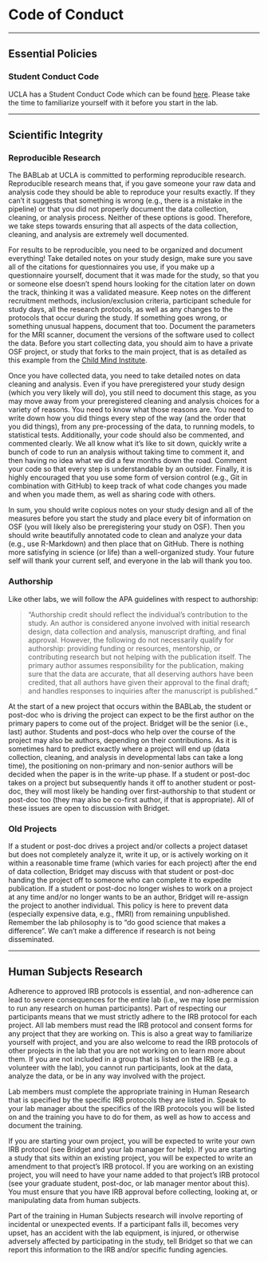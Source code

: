 # Code of Conduct

----------

## Essential Policies

<h3>Student Conduct Code</h3>

UCLA has a Student Conduct Code which can be found [here](https://www.deanofstudents.ucla.edu/Individual-Student-Code). Please take the time to familiarize yourself with it before you start in the lab.

----------

## Scientific Integrity
 
<h3>Reproducible Research</h3>
 
The BABLab at UCLA is committed to performing reproducible research. Reproducible research means that, if you gave someone your raw data and analysis code they should be able to reproduce your results exactly. If they can’t it suggests that something is wrong (e.g., there is a mistake in the pipeline) or that you did not properly document the data collection, cleaning, or analysis process. Neither of these options is good. Therefore, we take steps towards ensuring that all aspects of the data collection, cleaning, and analysis are extremely well documented.
 
For results to be reproducible, you need to be organized and document everything! Take detailed notes on your study design, make sure you save all of the citations for questionnaires you use, if you make up a questionnaire yourself, document that it was made for the study, so that you or someone else doesn’t spend hours looking for the citation later on down the track, thinking it was a validated measure. Keep notes on the different recruitment methods, inclusion/exclusion criteria, participant schedule for study days, all the research protocols, as well as any changes to the protocols that occur during the study. If something goes wrong, or something unusual happens, document that too. Document the parameters for the MRI scanner, document the versions of the software used to collect the data. Before you start collecting data, you should aim to have a private OSF project, or study that forks to the main project, that is as detailed as this example from the [Child Mind Institute](https://childmind.org).
 
Once you have collected data, you need to take detailed notes on data cleaning and analysis. Even if you have preregistered your study design (which you very likely will do), you still need to document this stage, as you may move away from your preregistered cleaning and analysis choices for a variety of reasons. You need to know what those reasons are. You need to write down how you did things every step of the way (and the order that you did things), from any pre-processing of the data, to running models, to statistical tests. Additionally, your code should also be commented, and commented clearly. We all know what it’s like to sit down, quickly write a bunch of code to run an analysis without taking time to comment it, and then having no idea what we did a few months down the road. Comment your code so that every step is understandable by an outsider. Finally, it is highly encouraged that you use some form of version control (e.g., Git in combination with GitHub) to keep track of what code changes you made and when you made them, as well as sharing code with others.
 
In sum, you should write copious notes on your study design and all of the measures before you start the study and place every bit of information on OSF (you will likely also be preregistering your study on OSF). Then you should write beautifully annotated code to clean and analyze your data (e.g., use R-Markdown) and then place that on GitHub. There is nothing more satisfying in science (or life) than a well-organized study. Your future self will thank your current self, and everyone in the lab will thank you too.

<h3>Authorship</h3>
 
Like other labs, we will follow the APA guidelines with respect to authorship:
 

> "Authorship credit should reflect the individual's contribution to the study. An author is considered anyone involved with initial research design, data collection and analysis, manuscript drafting, and final approval. However, the following do not necessarily qualify for authorship: providing funding or resources, mentorship, or contributing research but not helping with the publication itself. The primary author assumes responsibility for the publication, making sure that the data are accurate, that all deserving authors have been credited, that all authors have given their approval to the final draft; and handles responses to inquiries after the manuscript is published."

 
At the start of a new project that occurs within the BABLab, the student or post-doc who is driving the project can expect to be the first author on the primary papers to come out of the project. Bridget will be the senior (i.e., last) author. Students and post-docs who help over the course of the project may also be authors, depending on their contributions. As it is sometimes hard to predict exactly where a project will end up (data collection, cleaning, and analysis in developmental labs can take a long time), the positioning on non-primary and non-senior authors will be decided when the paper is in the write-up phase. If a student or post-doc takes on a project but subsequently hands it off to another student or post-doc, they will most likely be handing over first-authorship to that student or post-doc too (they may also be co-first author, if that is appropriate). All of these issues are open to discussion with Bridget.

<h3>Old Projects</h3>
 
If a student or post-doc drives a project and/or collects a project dataset but does not completely analyze it, write it up, or is actively working on it within a reasonable time frame (which varies for each project) after the end of data collection, Bridget may discuss with that student or post-doc handing the project off to someone who can complete it to expedite publication. If a student or post-doc no longer wishes to work on a project at any time and/or no longer wants to be an author, Bridget will re-assign the project to another individual. This policy is here to prevent data (especially expensive data, e.g., fMRI) from remaining unpublished. Remember the lab philosophy is to “do good science that makes a difference”. We can’t make a difference if research is not being disseminated.

----------

## Human Subjects Research

Adherence to approved IRB protocols is essential, and non-adherence can lead to severe consequences for the entire lab (i.e., we may lose permission to run any research on human participants). Part of respecting our participants means that we must strictly adhere to the IRB protocol for each project. All lab members must read the IRB protocol and consent forms for any project that they are working on. This is also a great way to familiarize yourself with project, and you are also welcome to read the IRB protocols of other projects in the lab that you are not working on to learn more about them. If you are not included in a group that is listed on the IRB (e.g. a volunteer with the lab), you cannot run participants, look at the data, analyze the data, or be in any way involved with the project.
 
Lab members must complete the appropriate training in Human Research that is specified by the specific IRB protocols they are listed in. Speak to your lab manager about the specifics of the IRB protocols you will be listed on and the training you have to do for them, as well as how to access and document the training.
 
If you are starting your own project, you will be expected to write your own IRB protocol (see Bridget and your lab manager for help). If you are starting a study that sits within an existing project, you will be expected to write an amendment to that project’s IRB protocol. If you are working on an existing project, you will need to have your name added to that project’s IRB protocol (see your graduate student, post-doc, or lab manager mentor about this). You must ensure that you have IRB approval before collecting, looking at, or manipulating data from human subjects.
 
Part of the training in Human Subjects research will involve reporting of incidental or unexpected events. If a participant falls ill, becomes very upset, has an accident with the lab equipment, is injured, or otherwise adversely affected by participating in the study, tell Bridget so that we can report this information to the IRB and/or specific funding agencies.